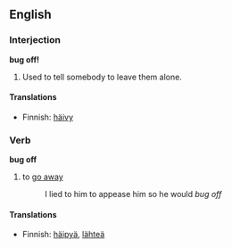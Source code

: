 ==English==
===Interjection===

'''bug off!'''

#{{context|informal|transitive}} Used to tell somebody to leave them alone.

====Translations====
{{trans-top|Used to tell somebody to leave them alone}}
*Finnish: [[häivy]]
{{trans-mid}}
{{trans-bottom}}

===Verb===

'''bug off'''

#{{context|informal|transitive}} to [[go away]]
#: I lied to him to appease him so he would ''bug off''

====Translations====
{{trans-top|go away}}
*Finnish: [[häipyä]], [[lähteä]]
{{trans-mid}}
{{trans-bottom}}